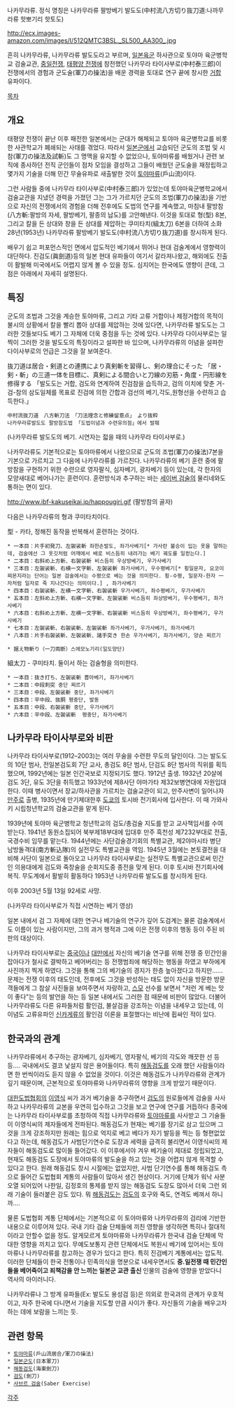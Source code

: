나카무라류. 정식 명칭은 나카무라류 팔방베기 발도도(中村流八方切り抜刀道:나까무라류 핫뽀기리 핫토도)

http://ecx.images-amazon.com/images/I/512QMTC3BSL._SL500_AA300_.jpg

흔히 나카무라류, 나카무라류 발도도라고 부르며, [[일본]]육군 하사관으로 토야마 육군병학교 검술교관, [[중일전쟁]], [[태평양 전쟁]]에 참전했던 나카무라 타이사부로(中村泰三郎)이 전쟁에서의 경험과 군도술(軍刀の操法)을 배운 경력을 토대로 연구 끝에 창시한 [[거합]] 유파이다. 

[[목차]]

== 개요 ==
태평양 전쟁이 끝난 이후 패전한 일본에서는 군대가 해체되고 토야마 육군병학교를 비롯한 사관학교가 폐쇄되는 사태를 겪었다. 따라서 [[일본군]]에서 교습되던 군도의 조법 및 시참(軍刀の操法及試斬)도 그 명맥을 유지할 수 없었으나, 토야마류를 배웠거나 관련 보직에 종사하던 전직 군인들이 점차 모임을 결성하고 그들이 배웠던 군도술을 재정립하고 몇가지 기술을 더해 민간 무술유파로 새출발한 것이 [[토야마류]](戶山流)이다. 

그런 사람들 중에 나카무라 타이사부로(中村泰三郎)가 있었는데 토야마육군병학교에서 검술교관을 지냈던 경력을 가졌던 그는 그가 가르치던 군도의 조법(軍刀の操法)을 기반으로 자신의 전쟁에서의 경험을 더해 전후에도 도법의 연구를 계속했고, 마침내 팔방참(八方斬:팔방의 자세, 팔방베기, 팔종의 납도)를 고안해낸다. 이것을 토대로 형(型) 8본, 그리고 칼을 든 상대와 창을 든 상대를 제압하는 쿠미타치(組太刀) 6본을 더하여 소화 28년(1953년) 나카무라류 팔방베기 발도도(中村流八方切り抜刀道)를 창시하게 된다. 

배우기 쉽고 퍼포먼스적인 면에서 압도적인 베기에서 뛰어나 현대 검술계에서 영향력이 대단하다. 진검도(眞劍道)등의 일본 현대 유파들이 여기서 갈라져나왔고, 해외에도 진출이 활발해 미국에서도 어렵지 않게 볼 수 있을 정도. 심지어는 한국에도 영향이 큰데, 그점은 아래에서 자세히 설명된다. 

== 특징 ==
군도의 조법과 그것을 계승한 토야마류, 그리고 기타 고류 거합이나 제정거합의 목적이 불시의 상황에서 칼을 빨리 뽑아 상대를 제압하는 것에 있다면, 나카무라류 발도도는 그러한 것들보다도 베기 그 자체에 더욱 중점을 두는 것에 있다. 나카무라 다이사부로는 일찍이 그러한 것을 발도도의 특징이라고 설파한 바 있으며, 나카무라류의 이념을 설파한 다이사부로의 언급은 그것을 잘 보여준다. 

抜刀道は居合・剣道との連携により真剣斬を習得し、剣の理合にそった
「居・剣・斬」の三道一体を目標に、真剣による間合いと刀線の刃筋・角度・円形線を修得する
「발도도는 거합, 검도와 연계하여 진검참을 습득하고, 검의 이치에 맞춘 거-검-참의 삼도일체를 목표로 진검에 의한 간합과 검선의 베기,각도,원형선을 수련하고 습득한다.」

 中村流抜刀道　八方斬刀法　「刀法理念と修練留意点」　より抜粋
 나카무라류발도도 팔방참도법 「도법이념과 수련유의점」에서 발췌

{{{#!html
<object width="480" height="385"><param name="movie" value="http://www.youtube.com/v/23_Ry8-uoiQ&hl=ko_KR&fs=1&"></param><param name="allowFullScreen" value="true"></param><param name="allowscriptaccess" value="always"></param><embed src="http://www.youtube.com/v/23_Ry8-uoiQ&hl=ko_KR&fs=1&" type="application/x-shockwave-flash" allowscriptaccess="always" allowfullscreen="true" width="480" height="385"></embed></object>
}}}
(나카무라류 발도도의 베기. 시연자는 젋을 때의 나카무라 타이사부로.)

나카무라류도 기본적으로는 토야마류에서 나왔으므로 군도의 조법(軍刀の操法)7본을 기본으로 가르치고 그 다음에 나카무라류를 가르친다. 나카무라류의 베기 훈련 중에 팔방참을 구현하기 위한 수련으로 영자팔식, 심자베기, 광자베기 등이 있는데, 각 한자의 모양새대로 베어나가는 훈련이다. 훈련방식과 추구하는 바는 [[세이버 검술]]의 물리네와도 통하는 면이 있다. 

http://www.ibf-kakuseikai.jp/happougiri.gif
(팔방참의 골자)

다음은 나카무라류의 형과 쿠미타치이다. 

型 - 카타, 정해진 동작을 반복해서 훈련하는 것이다.

 * 一本目：片手初発刀、左袈裟斬 좌한손발도, 좌가사베기[* 가사란 불승이 입는 옷을 말하는데, 검술에선 그 옷깃처럼 어깨에서 배로 비스듬히 내려가는 베기 궤도를 일컫는다.]
 * 二本目：右斜め上方斬、右袈裟斬 비스듬히 우상방베기, 우가사베기
 * 三本目：左袈裟斬、右横一文字斬、左袈裟斬 좌가사베기, 우수평베기[* 횡일문자, 요코이찌몬지라는 단어는 일본 검술에서는 수평으로 베는 것을 의미한다. 횡-수평, 일문자-한자 一자처럼 일자로 죽 지나간다는 의미이다.] , 좌가사베기
 * 四本目：右袈裟斬、左横一文字斬、右袈裟斬 우가사베기, 좌수평베기, 우가사베기
 * 五本目：左斜め上方斬、右横一文字斬、左袈裟斬 비스듬히 좌상방베기, 우수평베기, 좌가사베기
 * 六本目：右斜め上方斬、左横一文字斬、右袈裟斬 비스듬히 우상방베기, 좌수평베기, 우가사베기
 * 七本目：左袈裟斬、右袈裟斬、左袈裟斬 좌가사베기, 우가사베기, 좌가사베기
 * 八本目：片手右袈裟斬、左袈裟斬、諸手突き 한손 우가사베기, 좌가사베기, 양손 찌르기 

 * 据え物斬り（一刀両断）스에모노기리(일도양단)

 
組太刀 - 쿠미타치. 둘이서 하는 검술형을 의미한다. 

 * 一本目：抜き打ち、左袈裟斬 뽑아베기, 좌가사베기
 * 二本目：中段刺突 중단 찌르기
 * 三本目：中段、左袈裟斬 중단, 좌가사베기
 * 四本目：平中段、抜胴 평중단, 발동
 * 五本目：中段、右袈裟斬 중단, 우가사베기
 * 六本目：平中段、左袈裟斬  평중단, 좌가사베기

== 나카무라 타이사부로와 비판 ==
나카무라 타이사부로(1912–2003)는 여러 무술을 수련한 무도의 달인이다. 그는 발도도의 10단 범사, 전일본검도회 7단 교사, 총검도 8단 범사, 단검도 8단 범사의 직위를 획득했으며, 1992년에는 일본 인간국보로 지정되기도 했다. 1912년 출생. 1932년 20살에 검도 3단, 유도 3단을 취득했고 1933년에 제8사단 야마가타 제32보병연대에 자원입대한다. 이때 병사이면서 장교/하사관을 가르치는 검술교관이 되고, 만주사변이 일어나자 [[만주]]로 출병, 1935년에 만기제대한후 [[도쿄]]의 토시바 전기회사에 입사한다. 이 때 가와사키 시립청년학교의 검술교관을 맡게 된다. 

1939년에 토야마 육군병학교 청년학교의 검도/총검술 지도를 받고 교사책임서를 수여받는다. 1941년 동원소집되어 북부제18부대에 입대후 만주 흑천성 제7232부대로 전출, 국경수비 임무를 맡는다. 1944년에는 사단검술경기회의 특별교관, 제2야마시타 병단 남방돌격대(南方斬込隊)의 실전무도 특별교관을 역임. 1945년 3월에는 본토결전을 대비해 사단이 일본으로 돌아오고 나카무라 타이사부로는 실전무도 특별교관으로써 민간인 의용대에게 검도와 죽창술을 순회지도중 종전을 맞게 된다. 이후 토시바 전기회사에 복직. 무도계에서 활발히 활동하다 1953년 나카무라류 발도도를 창시하게 된다.

이후 2003년 5월 13일 92세로 사망. 

{{{#!html
<object width="480" height="385"><param name="movie" value="http://www.youtube.com/v/xzJAUKZGyNQ&hl=ko_KR&fs=1&"></param><param name="allowFullScreen" value="true"></param><param name="allowscriptaccess" value="always"></param><embed src="http://www.youtube.com/v/xzJAUKZGyNQ&hl=ko_KR&fs=1&" type="application/x-shockwave-flash" allowscriptaccess="always" allowfullscreen="true" width="480" height="385"></embed></object>
}}}
(나카무라 타이사부로가 직접 시연하는 베기 영상)


일본 내에서 검 그 자체에 대한 연구나 베기술의 연구가 깊어 도검계는 물론 검술계에서도 이름이 있는 사람이지만, 그의 과거 행적과 그에 이은 전쟁 이후의 행동 등이 주된 비판의 대상이다. 

나카무라 타이사부로는 [[중국]]이나 [[대만]]에서 자신의 베기술 연구를 위해 전쟁 중 민간인을 잡아다가 철사로 결박하고 베어버리는 등 전쟁범죄에 해당하는 행동을 하였고 부하에게 사진까지 찍게 하였다. 그것을 통해 그의 베기술의 경지가 한층 높아졌다고 하지만…… 문제는 전쟁 이후의 태도인데, 전후에도 그것을 반성하는 태도 없이 자신을 방문한 방문객들에게 그 참살 사진들을 보여주면서 자랑하고, [[스모]] 선수를 보면서 "저런 게 베는 맛이 좋다"는 등의 발언을 하는 등 일본 내에서도 그러한 점 때문에 비판이 많았다. 더불어 나카무라류도 다른 유파들처럼 활인검, 불살검을 강조하는 이념을 내세우고 있는데, 이 이념도 고류유파인 [[신카게류]]의 활인검 이론을 표절했다는 비난에 휩싸인 적이 있다. 

== 한국과의 관계 ==
나카무라류에서 추구하는 광자베기, 심자베기, 영자팔식, 베기의 각도와 깨끗한 선 등등.... 국내에서도 결코 낯설지 않은 용어들이다. 특히 [[해동검도]]를 오래 했던 사람들이라면 한 번씩이라도 듣지 않을 수 없었을 것이다. 이것은 해동검도가 나카무라류와 관계가 깊기 때문이며, 근본적으로 토야마류와 나카무라류의 영향을 크게 받았기 때문이다. 

[[대한도법협회]]의 [[이영식]] 씨가 과거 베기술을 추구하면서 [[검도]]의 원로들에게 검술을 사사하고 나카무라류의 교본을 우연히 입수하고 그것을 보고 연구에 연구를 거듭하다 종국에는 나카무라 타이사부로를 초청하여 직접 나카무라류와 [[토야마류]]를 사사받고 그 기술들이 이영식씨의 제자들에게 전파된다. 해동검도가 현재는 베기를 장기로 삼고 있으며 그것을 크게 강조하지만 원래는 힘으로 억지로 베고 베다가 자기 발등을 찍는 등 형편없었다고 하는데, 해동검도가 사범단기연수로 도장과 세력을 급격히 불리면서 이영식씨의 제자들이 해동검도로 많이들 들어갔다. 이 이후에서야 겨우 베기술이 제대로 정립되었고, 현재도 해동검도 도장에서 토야마류의 발도술을 하고 있는 것을 어렵지 않게 목격할 수 있다고 한다. 원래 해동검도 창시 시절에는 없었지만, 사범 단기연수를 통해 해동검도 측으로 들어간 도법협회 계통의 사람들이 많아서 생긴 현상이다. 거기에 단체가 워낙 사분오열 되어있어 나한일, 김정호의 통제를 받지 않는 해동검도 도장도 많아서 더욱 그런 외래 기술이 들러붙은 감도 있다. 뭐 [[해동검도]]는 [[검도]]의 호구와 죽도, 연격도 베껴서 하니까....

물론 도법협회 계통 단체에서는 기본적으로 이 토야마류와 나카무라류의 검리에 기반한 내용으로 이루어져 있다. 국내 기타 검술 단체들에 끼친 영향을 생각하면 특히나 절대적이라고 안할수 없을 정도. 알게모르게 토야마류와 나카무라류가 한국내 검술 단체에 막대한 영향을 끼치고 있다. 무예도보통지 관련 단체에서도 복원시 베기에 있어서는 토야마류나 나카무라류를 참고하는 경우가 있다고 한다. 특히 진검베기 계통에서는 압도적. 이러한 단체들이 한국 전통이나 민족의식을 명분으로 내세우면서도 '''중.일전쟁 때 민간인들을 베어죽이고 죄책감을 안 느끼는 일본군 교관 출신''' 인물의 검술에 영향을 받았다니 역사의 아이러니다.

나카무라류나 그 방계 유파들(Ex: 발도도 용성검 등)은 의외로 한국과의 관계가 우호적이고, 자주 한국에 다니면서 기술을 지도할 만큼 사이가 좋다. 자신들의 기술을 배우고자 하는 데에 보람을 느끼는 듯.
 
== 관련 항목 == 
 * [[토야마류]](戶山流居合/軍刀の操法)
 * [[일본군도]](日本軍刀)
 * [[해동검도]](海東劍刀)
 * [[검도]](劍刀)
 * [[사브르 검술]](Saber Exercise)

[[각주]]
